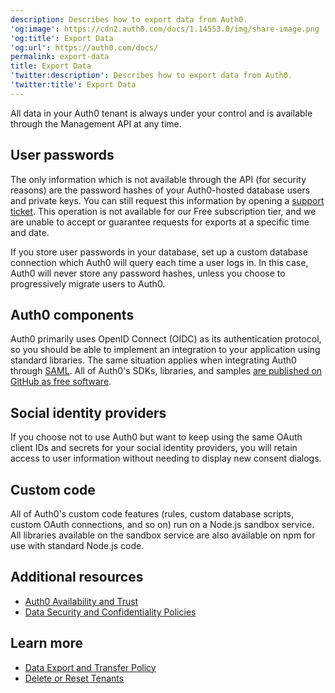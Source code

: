 ```yaml
---
description: Describes how to export data from Auth0.
'og:image': https://cdn2.auth0.com/docs/1.14553.0/img/share-image.png
'og:title': Export Data
'og:url': https://auth0.com/docs/
permalink: export-data
title: Export Data
'twitter:description': Describes how to export data from Auth0.
'twitter:title': Export Data
---
```

All data in your Auth0 tenant is always under your control and is available through the <Tooltip tip="Management API: A product to allow customers to perform administrative tasks." cta="View Glossary" href="/docs/glossary?term=Management+API">Management API</Tooltip> at any time.

## User passwords

The only information which is not available through the API (for security reasons) are the password hashes of your Auth0-hosted database users and private keys. You can still request this information by opening a [support ticket](https://support.auth0.com). This operation is not available for our Free subscription tier, and we are unable to accept or guarantee requests for exports at a specific time and date.

If you store user passwords in your database, set up a custom database connection which Auth0 will query each time a user logs in. In this case, Auth0 will never store any password hashes, unless you choose to progressively migrate users to Auth0.

## Auth0 components

Auth0 primarily uses <Tooltip tip="OpenID: Open standard for authentication that allows applications to verify users' identities without collecting and storing login information." cta="View Glossary" href="/docs/glossary?term=OpenID">OpenID</Tooltip> Connect (OIDC) as its authentication protocol, so you should be able to implement an integration to your application using standard libraries. The same situation applies when integrating Auth0 through [SAML](/docs/authenticate/single-sign-on/outbound-single-sign-on/configure-auth0-saml-identity-provider). All of Auth0's SDKs, libraries, and samples [are published on GitHub as free software](https://github.com/auth0/).

## Social identity providers

If you choose not to use Auth0 but want to keep using the same <Tooltip tip="OAuth 2.0: Authorization framework that defines authorization protocols and workflows." cta="View Glossary" href="/docs/glossary?term=OAuth">OAuth</Tooltip> <Tooltip tip="OAuth 2.0: Authorization framework that defines authorization protocols and workflows." cta="View Glossary" href="/docs/glossary?term=client+IDs">client IDs</Tooltip> and secrets for your social <Tooltip tip="Identity Provider (IdP): Service that stores and manages digital identities." cta="View Glossary" href="/docs/glossary?term=identity+providers">identity providers</Tooltip>, you will retain access to user information without needing to display new consent dialogs.

## Custom code

All of Auth0's custom code features (rules, custom database scripts, custom OAuth connections, and so on) run on a Node.js sandbox service. All libraries available on the sandbox service are also available on npm for use with standard Node.js code.

## Additional resources

* [Auth0 Availability and Trust](https://auth0.com/availability-trust)
* [Data Security and Confidentiality Policies](https://auth0.com/security)

## Learn more

* [Data Export and Transfer Policy](/docs/troubleshoot/customer-support/operational-policies/data-export-and-transfer-policy)
* [Delete or Reset Tenants](/docs/troubleshoot/customer-support/manage-subscriptions/delete-or-reset-tenant)